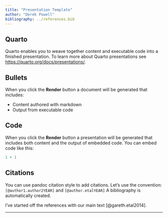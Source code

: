 ```yaml
---
title: "Presentation Template"
author: "Derek Powell"
bibliography: ../references.bib
---
```


## Quarto

Quarto enables you to weave together content and executable code into a finished presentation. To learn more about Quarto presentations see <https://quarto.org/docs/presentations/>.

## Bullets

When you click the **Render** button a document will be generated that includes:

-   Content authored with markdown
-   Output from executable code

## Code

When you click the **Render** button a presentation will be generated that includes both content and the output of embedded code. You can embed code like this:

```r
1 + 1
```


## Citations

You can use pandoc citation style to add citations. Let's use the convention: `[@author1.author2YEAR]` and `[@author.etalYEAR]` A bibliography is automatically created.

I've started off the references with our main text [@gareth.etal2014]. 

---

